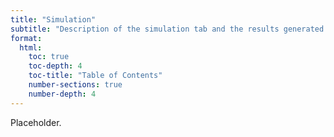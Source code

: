 ```yaml
---
title: "Simulation"
subtitle: "Description of the simulation tab and the results generated by simulations."
format:
  html:
    toc: true
    toc-depth: 4
    toc-title: "Table of Contents"
    number-sections: true
    number-depth: 4
---
```



Placeholder.
